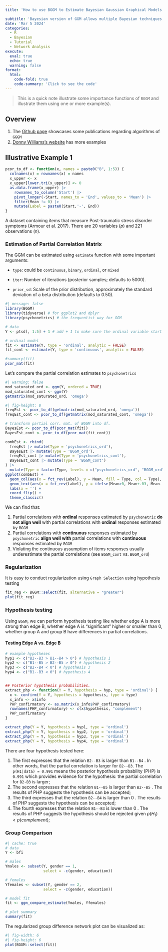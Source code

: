 ```yaml
---
title: 'How to use BGGM to Estimate Bayesian Gaussian Graphical Models'

subtitle: 'Bayesian version of GGM allows multiple Bayesian techniques to be used in psychological network.'
date: 'Mar 5 2024'
categories:
  - R
  - Bayesian
  - Tutorial
  - Network Analysis
execute: 
  eval: true
  echo: true
  warning: false
format: 
  html: 
    code-fold: true
    code-summary: 'Click to see the code'
---
```


> This is a quick note illustrate some importance functions of `BGGM` and illustrate them using one or more example(s).

## Overview

1.  The [Github page](https://github.com/donaldRwilliams/BGGM) showcases some publications regarding algorithms of `GGGM`
2.  [Donny Williams's website](https://donaldrwilliams.github.io/BGGM/) has more examples

## Illustrative Example 1

```r
pcor_to_df <- function(x, names = paste0("B", 1:5)) {
  colnames(x) = rownames(x) = names
  x_upper <- x
  x_upper[lower.tri(x_upper)] <- 0
  as.data.frame(x_upper) |> 
    rownames_to_column('Start') |> 
    pivot_longer(-Start, names_to = 'End', values_to = 'Mean') |> 
    filter(Mean != 0) |> 
    mutate(Label = paste0(Start,'-', End))  
}
```

A dataset containing items that measure Post-traumatic stress disorder symptoms (Armour et al. 2017). There are 20 variables (*p*) and 221 observations (*n*).

### Estimation of Partial Correlation Matrix

The GGM can be estimated using `estimate` function with some important arguments:

-   `type`: could be `continuous`, `binary`, `ordinal`, or `mixed`

-   `iter`: Number of iterations (posterior samples; defaults to 5000).

-   `prior_sd`: Scale of the prior distribution, approximately the standard deviation of a beta distribution (defaults to 0.50).

```r
#| message: false
library(BGGM)
library(tidyverse) # for ggplot2 and dplyr
library(psychonetrics) # the frequentist way for GGM

# data
Y <- ptsd[, 1:5] + 1 # add + 1 to make sure the ordinal variable start from '1'

# ordinal model
fit <- estimate(Y, type = 'ordinal', analytic = FALSE)
fit_cont <- estimate(Y, type = 'continuous', analytic = FALSE)

#summary(fit)
pcor_mat(fit)
```

Let's compare the partial correlation estimates to `psychonetrics`

```r
#| warning: false
mod_saturated_ord <- ggm(Y, ordered = TRUE)
mod_saturated_cont <- ggm(Y)
getmatrix(mod_saturated_ord, 'omega')
```

```r
#| fig-height: 8
freqEst <- pcor_to_df(getmatrix(mod_saturated_ord, 'omega')) 
freqEst_cont <- pcor_to_df(getmatrix(mod_saturated_cont, 'omega')) 

# transform partial corr. mat. of BGGM into df.
BayesEst <- pcor_to_df(pcor_mat(fit))
BayesEst_cont <- pcor_to_df(pcor_mat(fit_cont)) 

combEst <- rbind(
  freqEst |> mutate(Type = 'psychonetrics_ord'),
  BayesEst |> mutate(Type = 'BGGM_ord'),
  freqEst_cont |> mutate(Type = 'psychonetrics_cont'),
  BayesEst_cont |> mutate(Type = 'BGGM_cont')
) |> 
  mutate(Type = factor(Type, levels = c("psychonetrics_ord", "BGGM_ord", "psychonetrics_cont","BGGM_cont")))
ggplot(combEst) +
  geom_col(aes(x = fct_rev(Label), y = Mean, fill = Type, col = Type), position = position_dodge()) +
  geom_text(aes(x = fct_rev(Label), y = ifelse(Mean>0, Mean+.03, Mean-.03), label = round(Mean, 3), group = Type), position = position_dodge(width = .9)) +
  labs(x = '') +
  coord_flip() +
  theme_classic()
```

We can find that:

1.  Partial correlations with **ordinal** responses estimated by `psychonetric` **do not align well** with partial correlations with **ordinal** responses estimated by `BGGM`
2.  Partial correlations with **continuous** responses estimated by `psychonetric` **align well with** partial correlations with **continuous** responses estimated by `BGGM`
3.  Violating the continuous assumption of items responses usually underestimate the partial correlations (see `BGGM_cont` vs. `BGGM_ord`)

### Regularization

It is easy to conduct regularization using `Graph Selection` using hypothesis testing

```r
fit_reg <- BGGM::select(fit, alternative = "greater")
plot(fit_reg)
```

### Hypothesis testing

Using `BGGM`, we can perform hypothesis testing like whether edge A is more strong than edge B, whether edge A is "significant" higher or smaller than 0, whether group A and group B have differences in partial correlations.

#### Testing Edge A vs. Edge B

```r
# example hypotheses
hyp1 <- c("B2--B3 > B1--B4 > 0") # hypothesis 1
hyp2 <- c("B1--B5 > B2--B5 > 0") # hypothesis 2
hyp3 <- c("B2--B4 < 0") # hypothesis 3
hyp4 <- c("B1--B3 < 0") # hypothesis 4


## Posterior hypothesis probabilities.
extract_php <- function(Y = Y, hypothesis = hyp, type = 'ordinal') {
  x <- confirm(Y = Y, hypothesis = hypothesis, type = type)
  x_info <- x$info
  PHP_confirmatory <- as.matrix(x_info$PHP_confirmatory)
  rownames(PHP_confirmatory) <- c(x$hypothesis, "complement")
  PHP_confirmatory
}

extract_php(Y = Y, hypothesis = hyp1, type = 'ordinal')
extract_php(Y = Y, hypothesis = hyp2, type = 'ordinal')
extract_php(Y = Y, hypothesis = hyp3, type = 'ordinal')
extract_php(Y = Y, hypothesis = hyp4, type = 'ordinal')
```

There are four hypothesis tested here:

1.  The first expresses that the relation `B2--B3` is larger than `B1--B4` . In other words, that the partial correlation is larger for `B2--B3`. The `p(H1|data) = 0.991` means the posterior hypothesis probability (PHP) is `0.991` which provides evidence for the hypothesis: the partial correlation for `B2-B3` is larger;
2.  The second expresses that the relation `B1--B5` is larger than `B2--B5` . The results of PHP suggests the hypothesis can be accepted;
3.  The third expresses that the relation `B2--B4` is larger than 0 . The results of PHP suggests the hypothesis can be accepted;
4.  The fourth expresses that the relation `B1--B3` is lower than 0 . The results of PHP suggests the hypothesis should be rejected given $p(H_1) < p(complement)$;

### Group Comparison

```r
#| cache: true
# data
Y <- bfi

# males
Ymales <- subset(Y, gender == 1, 
                 select = -c(gender, education))

# females
Yfemales <- subset(Y, gender == 2, 
                 select = -c(gender, education))

# model fit
fit <- ggm_compare_estimate(Ymales, Yfemales)

# plot summary
summary(fit)
```

The regularized group difference network plot can be visualized as:

```r
#| fig-width: 6
#| fig-height: 6
plot(BGGM::select(fit))
```
